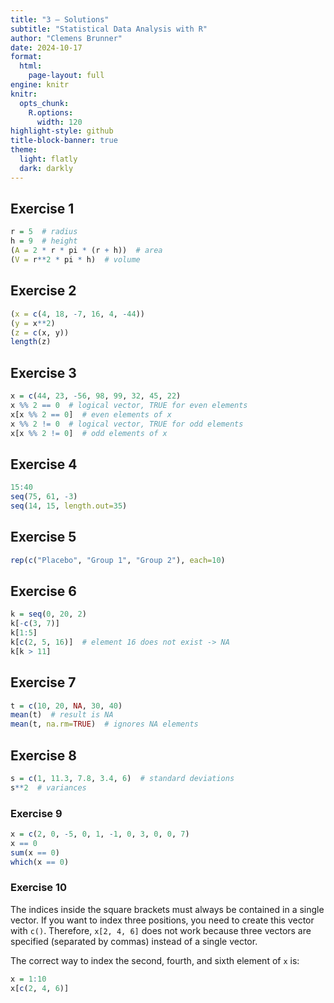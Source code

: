 ```yaml
---
title: "3 – Solutions"
subtitle: "Statistical Data Analysis with R"
author: "Clemens Brunner"
date: 2024-10-17
format:
  html:
    page-layout: full
engine: knitr
knitr:
  opts_chunk: 
    R.options:
      width: 120
highlight-style: github
title-block-banner: true
theme:
  light: flatly
  dark: darkly
---
```


## Exercise 1

```r
r = 5  # radius
h = 9  # height
(A = 2 * r * pi * (r + h))  # area
(V = r**2 * pi * h)  # volume
```


## Exercise 2

```r
(x = c(4, 18, -7, 16, 4, -44))
(y = x**2)
(z = c(x, y))
length(z)
```


## Exercise 3

```r
x = c(44, 23, -56, 98, 99, 32, 45, 22)
x %% 2 == 0  # logical vector, TRUE for even elements
x[x %% 2 == 0]  # even elements of x
x %% 2 != 0  # logical vector, TRUE for odd elements
x[x %% 2 != 0]  # odd elements of x
```


## Exercise 4

```r
15:40
seq(75, 61, -3)
seq(14, 15, length.out=35)
```


## Exercise 5

```r
rep(c("Placebo", "Group 1", "Group 2"), each=10)
```


## Exercise 6

```r
k = seq(0, 20, 2)
k[-c(3, 7)]
k[1:5]
k[c(2, 5, 16)]  # element 16 does not exist -> NA
k[k > 11]
```


## Exercise 7

```r
t = c(10, 20, NA, 30, 40)
mean(t)  # result is NA
mean(t, na.rm=TRUE)  # ignores NA elements
```


## Exercise 8

```r
s = c(1, 11.3, 7.8, 3.4, 6)  # standard deviations
s**2  # variances
```


### Exercise 9

```r
x = c(2, 0, -5, 0, 1, -1, 0, 3, 0, 0, 7)
x == 0
sum(x == 0)
which(x == 0)
```


### Exercise 10

The indices inside the square brackets must always be contained in a single vector. If you want to index three positions, you need to create this vector with `c()`. Therefore, `x[2, 4, 6]` does not work because three vectors are specified (separated by commas) instead of a single vector.

The correct way to index the second, fourth, and sixth element of `x` is:

```r
x = 1:10
x[c(2, 4, 6)]
```
